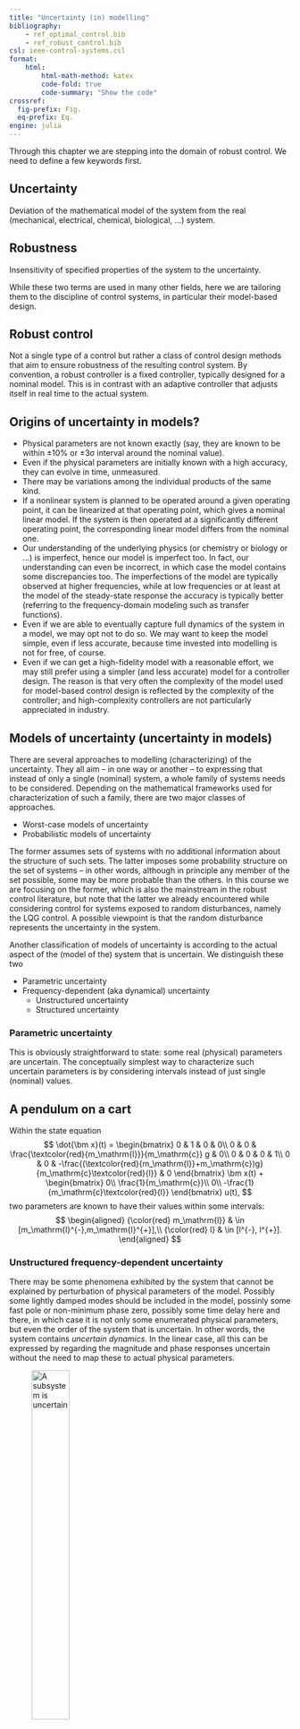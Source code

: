 ```yaml
---
title: "Uncertainty (in) modelling"
bibliography: 
    - ref_optimal_control.bib
    - ref_robust_control.bib
csl: ieee-control-systems.csl
format:
    html:
        html-math-method: katex
        code-fold: true
        code-summary: "Show the code"
crossref:
  fig-prefix: Fig. 
  eq-prefix: Eq.
engine: julia
---
```


Through this chapter we are stepping into the domain of robust control. We need to define a few keywords first.

::: {#def-uncertainty}
## Uncertainty
Deviation of the mathematical model of the system from the real (mechanical, electrical, chemical, biological, ...) system.
:::

::: {#def-robustness}
## Robustness
Insensitivity of specified properties of the system to the uncertainty.
:::

While these two terms are used in many other fields, here we are tailoring them to the discipline of control systems, in particular their model-based design. 

::: {#def-robust-control}
## Robust control
Not a single type of a control but rather a class of control design methods that aim to ensure robustness of the resulting control system. By convention, a robust controller is a fixed controller, typically designed for a nominal model. This is in contrast with an adaptive controller that adjusts itself in real time to the actual system.
:::

## Origins of uncertainty in models?

- Physical parameters are not known exactly (say, they are known to be within ±10% or ±3σ interval around the nominal value). 
- Even if the physical parameters are initially known with a high accuracy, they can evolve in time, unmeasured. 
- There may be variations among the individual products of the same kind.
- If a nonlinear system is planned to be operated around a given operating point, it can be linearized at that operating point, which gives a nominal linear model. If the system is then operated at a significantly different operating point, the corresponding linear model differs from the nominal one.
- Our understanding of the underlying physics (or chemistry or biology or ...) is imperfect, hence our model is imperfect too. In fact, our understanding can even be incorrect, in which case the model contains some discrepancies too. The imperfections of the model are typically observed at higher frequencies, while at low frequencies or at least at the model of the steady-state response the accuracy is typically better (referring to the frequency-domain modeling such as transfer functions).
- Even if we are able to eventually capture full dynamics of the system in a model, we may opt not to do so. We may want to keep the model simple, even if less accurate, because time invested into modelling is not for free, of course. 
- Even if we can get a high-fidelity model with a reasonable effort, we may still prefer using a simpler (and less accurate) model for a controller design. The reason is that very often the complexity of the model used for model-based control design is reflected by the complexity of the controller; and high-complexity controllers are not particularly appreciated in industry.

## Models of uncertainty (uncertainty in models)

There are several approaches to modelling (characterizing) of the uncertainty. They all aim – in one way or another – to expressing that instead of only a single (nominal) system, a whole family of systems needs to be considered. Depending on the mathematical frameworks used for characterization of such a family, there are two major classes of approaches. 

- Worst-case models of uncertainty
- Probabilistic models of uncertainty

The former assumes sets of systems with no additional information about the structure of such sets. The latter imposes some probability structure on the set of systems – in other words, although in principle any member of the set possible, some may be more probable than the others. In this course we are focusing on the former, which is also the mainstream in the robust control literature, but note that the latter we already encountered while considering control for systems exposed to random disturbances, namely the LQG control. A possible viewpoint is that the random disturbance represents the uncertainty in the system.

Another classification of models of uncertainty is according to the actual aspect of the (model of the) system that is uncertain. We distinguish these two

- Parametric uncertainty
- Frequency-dependent (aka dynamical) uncertainty
    - Unstructured uncertainty
    - Structured uncertainty

### Parametric uncertainty

This is obviously straightforward to state: some real (physical) parameters are uncertain. The conceptually simplest way to characterize such uncertain parameters is by considering intervals instead of just single (nominal) values.

::: {#exm-pendulum-on-cart}
## A pendulum on a cart

Within the state equation
$$
\dot{\bm x}(t) =
\begin{bmatrix}
0 & 1 & 0 & 0\\
0 & 0 & \frac{\textcolor{red}{m_\mathrm{l}}}{m_\mathrm{c}} g & 0\\
0 & 0 & 0 & 1\\
0 & 0 & -\frac{(\textcolor{red}{m_\mathrm{l}}+m_\mathrm{c})g}{m_\mathrm{c}\textcolor{red}{l}} & 0
\end{bmatrix}
\bm x(t)
+
\begin{bmatrix}
0\\
\frac{1}{m_\mathrm{c}}\\
0\\
-\frac{1}{m_\mathrm{c}\textcolor{red}{l}}
\end{bmatrix}
u(t),
$$
two parameters are known to have their values within some intervals:
$$
\begin{aligned}
{\color{red} m_\mathrm{l}} & \in [m_\mathrm{l}^{-},m_\mathrm{l}^{+}],\\
{\color{red} l} & \in [l^{-}, l^{+}].
\end{aligned}
$$
:::

### Unstructured frequency-dependent uncertainty

There may be some phenomena exhibited by the system that cannot be explained by perturbation of physical parameters of the model. Possibly some lightly damped modes should be included in the model, possinly some fast pole or non-minimum phase zero, possibly some time delay here and there, in which case it is not only some enumerated physical parameters, but even the order of the system that is uncertain. In other words, the system contains *uncertain dynamics*. In the linear case, all this can be expressed by regarding the magnitude and phase responses uncertain without the need to map these to actual physical parameters.  

![A subsystem is uncertain](figures/unstructured_uncertainty.png){#fig-unstructured-uncertainty width=40%}

A popular model for an uncertain subsystem is that of a transfer function $\Delta(s)$, about which we know only that it is stable and that its magnitude is bounded by 1
$$\boxed
{\sup_{\omega}|\Delta(j\omega)|\leq 1,\;\;\Delta \;\text{stable}. }
$$

Typically the uncertainty is higher at higher frequencies. This can be expressed by using some weighting function $w(\omega)$. For later theoretical and computational purposes we approximate the real weighting function using a magnitude of a low-order rational stable transfer function $W(s)$. That is, $|W(j\omega)|\approx w(\omega)$ for $\omega \in \mathbb R$, that is for $s=j\omega$ on the imaginary axis.

The ultimate transfer function model of the uncertainty is then  
$$\boxed{
W(s)\;\Delta(s),\quad \max_{\omega}|\Delta(j\omega)|\leq 1,\;\;\Delta\; \text{stable}. }
$$

::: {.callout-tip}
## Rational function $W(s)$ distorts the phase but we do not care because $\Delta(s)$ does it anyway
If you start worrying that by considering a rational function $W(s)$ we inevitably distort the phase too (by $\angle W(j\omega)$), you can relax, because $\Delta(s)$ does it anyway. The only responsibility of $W(s)$ is to model the magnitude well.  
:::

#### $\mathcal H_\infty$ norm of an LTI system

A useful concept for characterizing the magnitude of a transfer function is the $\mathcal H_\infty$ norm. There are two (equivalent) definitions. One in the frequency domain, and the other in the time domain. We start with the former.

##### H-infinity norm of an LTI system interpreted in frequency domain

::: {#def-hinf-norm-siso-system}
## $\mathcal H_\infty$ norm of a SISO LTI system
For a stable LTI system modelled by the transfer function $G$ with a single input and single output, the $\mathcal H_\infty$ norm is defined as 
$$
\|G\|_{\infty} = \sup_{\omega\in\mathbb{R}}|G(j\omega)|.
$$
:::

::: {.callout-note}
## Why supremum and not maximum?
Supremum is used in the definition because it is not guaranteed that the peak value of the magnitude frequency response is attained at a finite frequency. Consider, for example, the first-order system $G(s) = \frac{s}{Ts+1}$. The peak gain of $1/T$ is not attained at any finite frequency.
:::

Having just defined the $\mathcal H_\infty$ norm, the uncertainty model can be expressed compactly as
$$\boxed{
W(s)\;\Delta(s),\quad \|\Delta(j\omega)\|\leq 1. }
$$

::: {.callout-note}
## $\mathcal H_\infty$ as a space of functions
$\mathcal H_\infty$ denotes a normed vector space of functions that are analytic in the closed extended right half plane (of the complex plane). In parlance of control systems, $\mathcal H_\infty$ is the space of proper and stable transfer functions. Poles on the imaginary axis are not allowed. The functions do not need to be rational, but very often we do restrict ourselves to rational functions, in which case we typically write such space as $\mathcal{RH}_\infty$.
:::

We now extend the concept of the $\mathcal H_\infty$ norm to MIMO systems. The extension is perhaps not quite intuitive – certainly it is not computed as the maximum of the norms of individual transfer functions, which is what newcomers might guess.

::: {#def-hinf-norm-mimo-system}
## $\mathcal H_\infty$ norm of a MIMO LTI system
For a stable LTI system modelled by a matrix transfer function $\mathbf G$ with multiple inputs and/or multiple outputs, the $\mathcal H_\infty$ norm is defined as 
$$
\|\mathbf G\|_{\infty} = \sup_{\omega\in\mathbb{R}}\bar{\sigma}(\mathbf{G}(j\omega))
$$
where 
$\bar\sigma$ is the largest singular value.
:::

Here we include a short recap of singular values and singular value decomposition (SVD) of a matrix. Consider a matrix $\mathbf M$, possibly a rectangular one. It can be decomposed as a product of three matrices 
$$
\mathbf M = \mathbf U
\underbrace{
\begin{bmatrix}
\sigma_1 & & & &\\ 
  & \sigma_2 & & &\\
  & &\sigma_3 & &\\
 \\
  & & & & \sigma_n\\
\end{bmatrix}
}_{\boldsymbol\Sigma} 
\mathbf V^{*}.
$$

The two square matrices $\mathbf V$ and $\mathbf U$ are unitary, that is, 
$$
\mathbf V\mathbf V^*=\mathbf I=\mathbf V^*\mathbf V
$$
and
$$
\mathbf U\mathbf U^*=\mathbf I=\mathbf U^*\mathbf U.
$$

The nonnegative diagonal entries $\sigma_i \in \mathbb R_+, \forall i$ of the (possibly rectangular) matrix $\Sigma$ are called *singular values*. Commonly they are ordered in a nonincreasing order, that is
$$
\sigma_1\geq \sigma_2\geq \sigma_3\geq \ldots \geq \sigma_n.
$$

It is also a common notation to denote the largest singular value as $\bar \sigma$, that is, $\bar \sigma \coloneqq \sigma_1$.

##### $\mathcal{H}_{\infty}$ norm of an LTI system interpreted in time domain

We can also view the dynamical system with inputs and outputs as an operator $G$ mapping from some chosen space of functions (signals) to another space of functions (signals). A popular model for these function/signal spaces are the spaces of square-integrable functions, denoted as $\mathcal{L}_2$, and sometimes interpreted as *bounded-energy* signals
$$
G:\;\mathcal{L}_2\rightarrow \mathcal{L}_2.
$$ 

It is a powerful fact that the induced operator norm is equal to the $\mathcal{H}_{\infty}$ norm of the corresponding transfer function
$$\boxed{
\|G\|_{\infty} = \sup_{u(\cdot)\in\mathcal{L}_2\setminus 0}\frac{\|y(\cdot)\|_2}{\|u(\cdot)\|_2}}. 
$$

Recall the definition of the $\mathcal{L}_2$ norm of a signal $u(\cdot)$ (here we assume that the signal starts at time 0)
$$
\|u(\cdot)\|_2 = \sqrt{\int_{0}^{+\infty}|u(t)|^2dt}.
$$

In some cases the $\mathcal{L}_2$ norm of a signal $u(\cdot)$ can be interpreted as (proportional to) the energy (when $u(\cdot)$ is voltage, current, velocity, force, ...). The system norm can then be interpreted as the worst-case *energy gain* of the system.

If the input or output signals are vector valued, we extend the definition to
$$\boxed{
\|\mathbf G(s)\|_{\infty} = \sup_{\bm u(\cdot)\in\mathcal{L}_2\setminus 0}\frac{\|\bm y(\cdot)\|_2}{\|\bm u(\cdot)\|_2}},
$$
in which the absolute value must be replaced by some norm, typically the Euclidean norm is used
$$
\|\bm u(\cdot)\|_2 = \sqrt{\int_{0}^{+\infty}\|u(t)\|_2^2dt}.
$$

::: {.callout-important}
## Scaling necessary for MIMO systems
*Scaling* of the model is necessary to get any useful info from MIMO models! See [@skogestadMultivariableFeedbackControl2005, Section 1.4, pages 5-8], which is contained in the online available part.
:::

#### How does the uncertainty enter the model of the system?

##### Additive uncertainty

The transfer function of an uncertain system can be written as a sum of a nominal system and an uncertainty
$$
G(s) = \underbrace{G_0(s)}_{\text{nominal model}}+\underbrace{W(s)\Delta(s)}_{\text{additive uncertainty}}.
$$

The block diagram interpretation is in @fig-additive-uncertainty.

![Additive uncertainty](figures/additive_uncertainty.png){#fig-additive-uncertainty width=40%}

The magnitude frequency response of the weighting filter $W(s)$ then serves as an upper bound on the absolute error in the magnitude frequency responses
$$
|G(j\omega)-G_0(j\omega)|<|W(j\omega)|\quad \forall \omega\in\mathbb R.
$$

##### Multiplicative uncertainty

$$
G(s) = (1+W(s)\Delta(s))\,G_0(s).
$$

The block diagram interpretation is in 

![Multiplicative uncertainty](figures/multiplicative_uncertainty.png){#fig-multiplicative-uncertainty width=55%}

::: {.callout-caution}
## For SISO transfer functions no need to bother about the order of terms in the products
Sice we are considering SISO transfer functions, the order of terms in the products is not important. We will have to be more alert to the ordering of terms when we move to MIMO systems. We then have to distinguish between the input and output multiplicative uncertainties.
:::

The magnitude frequency response of the weighting filter $W(s)$ then serves as an upper bound on the relative error in the magnitude frequency responses
$$\boxed
{\frac{|G(j\omega)-G_0(j\omega)|}{|G_0(j\omega)|}<|W(j\omega)|\quad \forall \omega\in\mathbb R.}
$$

::: {#exm-uncertain-first-order-system}
## Uncertain first-order delayed system
We consider a first-order system with a delay described by
$$
G(s) = \frac{k}{T s+1}e^{-\theta s}, \qquad 2\leq k,\tau,\theta,\leq 3.
$$

We now need to choose the nominal model $G_0(s)$ and then the uncertainty weighting filter $W(s)$. The nominal model corresponds to the nominal values of the parameters, therefore we must choose these. There is no single correct way to do this. Perhaps the most intuitive way is to choose the nominal values as the average of the bounds. But we can also choose the nominal values in a way that makes the nominal system simple. For example, for this system with a delay, we can even choose the nominal value of the delay as zero, which makes the nominal system a first-order system without delay, hence simple enough for application of some basic linear control system design methods. Of course, the price to pay is that the resulting model of an uncertain system, which is actually a family (a set) of systems, contains even models that were not prescribed. 

``` julia
#| fig-cap: "Magnitude of the relative error for a grid of parameters as a function of frequency"
#| label: fig-uncertain-first-order-system
using ControlSystems
using Plots

function uncertain_first_order_delayed()
    kmin = 2; kmax = 3; 
    θmin = 2; θmax = 3; 
    Tmin = 2; Tmax = 3;

    k₀ = (kmin+kmax)/2; 
    θ₀ = (θmin+θmax)/2;
    θ₀ = 0 
    T₀ = (Tmin+Tmax)/2;

    G₀ = tf(k₀,[T₀, 1])*delay(θ₀)  

    ω = exp10.(range(-2, 2, length=50))
    G₀ω = freqresp(G₀,ω)
    G₀ω = vec(G₀ω)

    EEω_db = [];
    for k in range(kmin,kmax,length=10)
        for θ in range(θmin,θmax,length=10)
            for T in range(Tmin,Tmax,length=10)
                G = tf(k,[T, 1])*delay(θ)  
                Gω = freqresp(G,ω)
                Gω = vec(Gω)            
                Eω = abs.(Gω-G₀ω)./abs.(G₀ω)
                Eω_db = 20 * log10.(Eω)
                push!(EEω_db,Eω_db)
            end
        end
    end

    plot(ω,EEω_db,xscale=:log10,label="",ylims=(-40,20))
    xlabel!("Frequency [rad/s]")
    ylabel!("Relative error [dB]")
end
uncertain_first_order_delayed()
```

Now we need to find some upper bound on the relative error. Simplicity is a virtue here too, hence we are looking for a rational filter of very low order, say 1 or 2. Speaking of the first-order filter, one useful way to format it is
$$
\boxed{
W(s) = \frac{\tau s+r_0}{(\tau/r_{\infty})s+1},}
$$
where $r_0$ is uncertainty at steady state, $1/\tau$ is the frequency, where the relative uncertainty reaches 100\%, $r_{\infty}$ is relative uncertainty at high frequencies, often $r_{\infty}\geq 2$.

For our example, the parameters of the filter are in the code below and the frequency response follows.
``` julia
#| fig-cap: "(Approximate) upper bound on the magnitude of the relative error(s)"
#| label: fig-upper_bound_on_relative_error
using ControlSystems
using Plots

function uncertain_first_order_delayed_with_weights()
    kmin = 2; kmax = 3; 
    θmin = 2; θmax = 3; 
    Tmin = 2; Tmax = 3;

    k₀ = (kmin+kmax)/2; 
    θ₀ = (θmin+θmax)/2;
    θ₀ = 0 
    T₀ = (Tmin+Tmax)/2;

    G₀ = tf(k₀,[T₀, 1])*delay(θ₀)  

    ω = exp10.(range(-2, 2, length=50))
    G₀ω = freqresp(G₀,ω)
    G₀ω = vec(G₀ω)

    EEω_db = [];
    for k in range(kmin,kmax,length=10)
        for θ in range(θmin,θmax,length=10)
            for T in range(Tmin,Tmax,length=10)
                G = tf(k,[T, 1])*delay(θ)  
                Gω = freqresp(G,ω)
                Gω = vec(Gω)            
                Eω = abs.(Gω-G₀ω)./abs.(G₀ω)
                Eω_db = 20 * log10.(Eω)
                push!(EEω_db,Eω_db)
            end
        end
    end

    plot(ω,EEω_db,xscale=:log10,label="",ylims=(-40,20))
    xlabel!("Frequency [rad/s]")
    ylabel!("Relative error [dB]")

    τ = 1/0.25
    r₀ = 0.2
    r∞ = 10^(8/20)
    W = tf([τ, r₀],[τ/r∞, 1])
    magW, phaseW = bode(W,ω)
    plot!(ω,20*log10.(vec(magW)),xscale=:log10,lw=3,color=:red,label="W")

    # W2 = W*tf([1, 1.6, 1],[1, 1.4, 1]); 
    # magW2, phaseW2 = bode(W2,ω)
    # plot!(ω,20*log10.(vec(magW2)),xscale=:log10,lw=3,color=:blue,label="W₂")
end
uncertain_first_order_delayed_with_weights()
```

Obviously the filter does not capture the family of systems perfectly. It is now up to the control engineer to decide if this is a problem. If yes, if the control design should be really robust against all uncertainties in the considered set, some more complex (higher-order) filter is needed to described the uncertainty more accurately. The source code shows (in commented lines) one particular candidate, but in general the whole problem boils down to designing a stable filter with a prescribed magnitude frequency response. 
:::

##### Inverse additive uncertainty, inverse multiplicative uncertainty

We can also consider the configuration in which the uncertainty enters in a feedback manner as in @fig-inverse-additive-uncertainty and @fig-inverse-multiplicative-uncertainty. 

![Inverse additive uncertainty](figures/inverse_additive_uncertainty.png){#fig-inverse-additive-uncertainty width=40%}

![Inverse multiplicative uncertainty](figures/inverse_multiplicative_uncertainty.png){#fig-inverse-multiplicative-uncertainty width=55%}

Through these feedback configurations we can also model unstable uncertain dynamics even if $W$ and $\Delta$ are stable. 

##### Linear fractional transformation (LFT)

Finally, we are going to introduce a framework within which all the above described configurations can be expressed in a unified way. The framework is called *linear fractional transformation* (LFT). For a matrix $\mathbf P$ sized $(n_1+n_2)\times(m_1+m_2)$ and divided into blocks like
$$
\mathbf P=
\begin{bmatrix}
\mathbf P_{11} & \mathbf P_{12}\\
\mathbf P_{21} & \mathbf P_{22}
\end{bmatrix},
$$
and a matrix $\mathbf K$ sized $m_2\times n_2$, the *lower LFT* of $\mathbf P$ with respect to $\mathbf K$ is
$$
\boxed{
\mathcal{F}_\mathbf{l}(\mathbf P,\mathbf K) = \mathbf P_{11}+\mathbf P_{12}\mathbf K(\mathbf I-\mathbf P_{22}\mathbf K)^{-1}\mathbf P_{21}}.
$$

If the matrices $\mathbf P$ and $\mathbf K$ are input-ouutput models (matrix transfer functions) of the plant and the controller, respectively, the LFT can be viewed as their interconnection in which not all plant inputs are used as control inputs and not all plant outputs are measured, as depicted in @fig-lower-LFT.

![Lower LFT of $\mathbf P$ with respect to $\mathbf K$](figures/lower_LFT.png){#fig-lower-LFT width=40%}

Similarly, for a matrix $\mathbf N$ sized $(n_1+n_2)\times(m_1+m_2)$ and a matrix $\boldsymbol\Delta$ sized $m_1\times n_1$, the *upper LFT* of $\mathbf N$ with respect to $\mathbf K$ is
$$
\boxed{
\mathcal{F}_\mathbf{u}(\mathbf N,\boldsymbol\Delta) = \mathbf N_{22}+\mathbf N_{21}\boldsymbol\Delta(\mathbf I-\mathbf N_{11}\boldsymbol\Delta)^{-1}\mathbf N_{12}}.
$$

It can be viewed as a feedback interconnection of the nominal plant $\mathbf N$ and the uncertainty block $\boldsymbol\Delta$, as depicted in @fig-upper-LFT.

![Upper LFT of $\mathbf N$ with respect to $\boldsymbol \Delta$](figures/upper_LFT.png){#fig-upper-LFT width=40%}

Here we already anticipated a MIMO uncertainty block. One motivation is explained in the next section on structured uncertainties, another one appears once we start formulating robust performance within the same analytical framework as robust stability.

::: {.callout-note}
## Which is lower and which is upper is a matter of convention, but a useful one
Our usage of the lower LFT for a feedback interconnection of a (generalized) plant and a controller and the upper LFT for a feedback interconnection of a nominal system and and uncertainty is completely arbitrary. We could easily use the lower LFT for the uncertainty. But it is a convenient convention to adhere to. The more so that it allows for the combination of both as in the diagram @fig-lower-upper-LFT below, which corresponds to composition of the two LFTs.

![Combination of the lower and upper LFT](figures/lower_upper_LFT.png){#fig-lower-upper-LFT width=40%}
:::

::: {#exm-input-multiplicative-uncertainty-as-LFT}
## Input multiplicative uncertainty formulated as an upper LFT
We advertized the LFT as a unifying modelling tool. Here comes an example. We consider the (input) multiplicative uncertainty and reformulate it as and  upper LFT.

![Input multiplicative uncertainty formulated as an upper LFT](figures/input_multiplicative_as_LFT.png){#fig-multiplicative-as-LFT width=40%}

We can read from @fig-multiplicative-as-LFT that the generalized plant $\mathbf P$ is modelled by the matrix transfer function
$$
\mathbf P =
\begin{bmatrix}
0 & W\\
G_0 & G_0
\end{bmatrix}.
$$
:::

### Structured frequency-domain uncertainty

Not just a single $\Delta(s)$ but several $\Delta_i(s)$, $i=1,\ldots,n$ are considered. Some of them scalar-valued, some of them matrix-valued. 

In the upper LFT, all the individual $\Delta_i$s are collected into a single overall $\boldsymbol \Delta$, which then exhibits some structure. Typically it is block-diagonal as in 
$$
\boldsymbol\Delta = 
\begin{bmatrix}
\Delta_1& 0 & \ldots & 0\\
0 & \Delta_2 & \ldots & 0\\
\vdots\\
0 & 0 & \ldots & \boldsymbol\Delta_n
\end{bmatrix},
$$
with each block (including the MIMO blocks) satisfying the usual condition
$$
\|\Delta_i\|_{\infty}\leq 1, \; i=1,\ldots, n.
$$ 